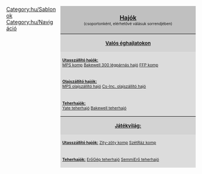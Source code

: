 <noinclude></noinclude>
<div style="float:right; padding-left:12px; width:360px; background:none;">
<div style="border:0px solid #000000; background:#C0C0C0; padding:5px; -moz-border-radius-topleft:5px; -moz-border-radius-topright:5px; font-size: 12pt;"><center><strong><font size="3">[[hu/Manual/Hajók|Hajók]]</font><br></strong><font size="1">(csoportonként, elérhetővé válásuk sorrendjében)</font></center>
</div>
<div style="border:0px solid black; border-top-width: 1px; background:#D3D3D3; padding:5px; font-size: 8pt;"><center><font size="2"><strong>[[hu/Manual/Éghajlatok|Valós éghajlatokon]]</strong></font></center></div>
<div style="border:0px solid black; border-top-width: 0px; background:#DCDCDC; padding:5px; font-size: 8pt;"><u>'''Utasszállító hajók:'''</u><br>{{en/nowrap begin}}[[hu/Manual/Base Set/Ships/MPS komp|MPS komp]]{{en/·w}} [[hu/Manual/Base Set/Ships/Bakewell 300 légpárnás hajó|Bakewell 300 légpárnás hajó]]{{en/·w}} [[hu/Manual/Base Set/Ships/FFP komp|FFP komp]] {{en/nowrap end}}</div>
<div style="border:0px solid black; border-top-width: 0px; background:#DCDCDC; padding:5px; font-size: 8pt;"><u>'''Olajszállító hajók:'''</u><br>{{en/nowrap begin}} [[hu/Manual/Base Set/Ships/MPS olajszállító hajó|MPS olajszállító hajó]]{{en/·w}} [[hu/Manual/Base Set/Ships/Cs-Inc. olajszállító hajó|Cs-Inc. olajszállító hajó]] {{en/nowrap end}}</div>
<div style="border:0px solid black; border-top-width: 0px; background:#DCDCDC; padding:5px; font-size: 8pt;"><u>'''Teherhajók:'''</u><br>{{en/nowrap begin}}[[hu/Manual/Base Set/Ships/Yate teherhajó|Yate teherhajó]]{{en/·w}} [[hu/Manual/Base Set/Ships/Bakewell teherhajó|Bakewell teherhajó]] {{en/nowrap end}}</div>
<div style="border:0px solid black; border-top-width: 1px; background:#D3D3D3; padding:5px; font-size: 8pt;"><center><font size="2"><strong>[[hu/Manual/Éghajlatok#Játékvilág|Játékvilág:]]</strong></font></center></div>
<div style="border:0px solid black; border-top-width: 0px; background:#DCDCDC; padding:5px; font-size: 8pt;"><u>'''Utasszállító hajók:'''</u>{{en/nowrap begin}} [[hu/Zity-zöty komp|Zity-zöty komp]]{{en/·w}} [[hu/SzétRáz komp|SzétRáz komp]]{{en/nowrap end}}</div>
<div style="border:0px solid black; border-top-width: 0px; background:#DCDCDC; padding:5px; font-size: 8pt;"><u>'''Teherhajók:'''</u>{{en/nowrap begin}} [[hu/ErőGép teherhajó|ErőGép teherhajó]]{{en/·w}} [[hu/SemmiErő teherhajó|SemmiErő teherhajó]]{{en/nowrap end}}</div>
</div>
<noinclude>

[[Category:hu/Sablonok]][[Category:hu/Navigáció]]
</noinclude>
